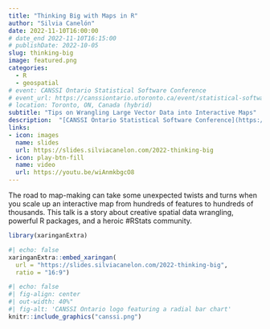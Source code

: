 ```yaml
---
title: "Thinking Big with Maps in R"
author: "Silvia Canelón"
date: 2022-11-10T16:00:00
# date_end 2022-11-10T16:15:00
# publishDate: 2022-10-05
slug: thinking-big
image: featured.png
categories:
  - R
  - geospatial
# event: CANSSI Ontario Statistical Software Conference
# event_url: https://canssiontario.utoronto.ca/event/statistical-software-conference/
# location: Toronto, ON, Canada (hybrid)
subtitle: "Tips on Wrangling Large Vector Data into Interactive Maps"
description:  "[CANSSI Ontario Statistical Software Conference](https://canssiontario.utoronto.ca/event/statistical-software-conference/) talk on interactive map-making with large vector data"
links:
- icon: images
  name: slides
  url: https://slides.silviacanelon.com/2022-thinking-big
- icon: play-btn-fill
  name: video
  url: https://youtu.be/wiAnmkbgcO8 
---
```


The road to map-making can take some unexpected twists and turns when you scale up an interactive map from hundreds of features to hundreds of thousands. This talk is a story about creative spatial data wrangling, powerful R packages, and a heroic #RStats community.

```r
library(xaringanExtra)
```

```r
#| echo: false
xaringanExtra::embed_xaringan(
  url = "https://slides.silviacanelon.com/2022-thinking-big",
  ratio = "16:9")
```


```r
#| echo: false
#| fig-align: center
#| out-width: 40%"
#| fig-alt: 'CANSSI Ontario logo featuring a radial bar chart'
knitr::include_graphics("canssi.png")
```

